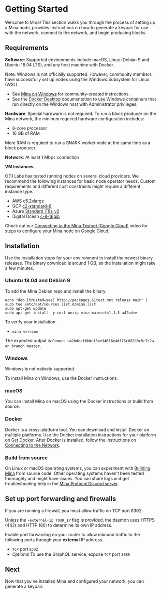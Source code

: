 # Getting Started

Welcome to Mina! This section walks you through the process of setting up a Mina node, provides instructions on how to generate a keypair for use with the network, connect to the network, and begin producing blocks.

## Requirements

**Software**: Supported environments include macOS, Linux (Debian 9 and Ubuntu 18.04 LTS), and any host machine with Docker.

Note: Windows is not officially supported. However, community members have successfully set up nodes using the Windows Subsystem for Linux (WSL). 

- See [Mina on Windows](https://minawiki.com/index.php?title=Mina_on_Windows) for community-created instructions. 
- See the [Docker Desktop](https://docs.docker.com/desktop/) documentation to use Windows containers that run directly on the Windows host with Administrator privileges.

**Hardware**: Special hardware is not required. To run a block producer on the Mina network, the mininum required hardware configuration includes:

- 8-core processor
- 16 GB of RAM

More RAM is required to run a SNARK worker node at the same time as a block producer. 

**Network**: At least 1 Mbps connection

**VM Instances**:

O(1) Labs has tested running nodes on several cloud providers. We recommend the following instances for basic node operator needs. Custom requirements and different cost constraints might require a different instance type.

- AWS [c5.2xlarge](https://www.ec2instances.info/?filter=c5.2xl&region=us-west-2&cost_duration=daily&selected=c5.2xlarge)
- GCP [c2-standard-8](https://cloud.google.com/compute/docs/compute-optimized-machines)
- Azure [Standard_F8s_v2](https://learn.microsoft.com/en-us/azure/virtual-machines/fsv2-series)
- Digital Ocean [c-8-16gib](https://cloud.digitalocean.com/droplets/new?size=c-8-16gib)

Check out our [Connecting to the Mina Testnet (Google Cloud)](https://youtu.be/M9lE2lgyVEo) video for steps to configure your Mina node on Google Cloud.

## Installation

Use the installation steps for your environment to install the newest binary releases. The binary download is around 1 GB, so the installation might take a few minutes.

### Ubuntu 18.04 and Debian 9

To add the Mina Debian repo and install the binary:

```
echo "deb [trusted=yes] http://packages.o1test.net release main" | sudo tee /etc/apt/sources.list.d/mina.list
sudo apt-get update
sudo apt-get install -y curl unzip mina-mainnet=1.1.5-a42bdee
```

To verify your installation:

- `mina version`

The expected output is `Commit a42bdeef6b0c15ee34616e4df76c882b0c5c7c2a on branch master`.

### Windows

Windows is not natively supported. 

To install Mina on Windows, use the Docker instructions.

### macOS

You can install Mina on macOS using the Docker instructions or build from source.

### Docker

Docker is a cross-platform tool. You can download and install Docker on multiple platforms. Use the Docker installation instructions for your platform on [Get Docker](https://docs.docker.com/get-docker/). After Docker is installed, follow the instructions on [Connecting to the Network](connecting-to-the-network#docker).

### Build from source

On Linux or macOS operating systems, you can experiment with [Building Mina](https://github.com/MinaProtocol/mina/blob/master/README-dev.md#building-mina) from source code. Other operating systems haven't been tested thoroughly and might have issues. You can share logs and get troubleshooting help in the [Mina Protocol Discord server](https://discord.gg/minaprotocol).

## Set up port forwarding and firewalls

If you are running a firewall, you must allow traffic on TCP port 8302. 

Unless the `-external-ip YOUR_IP` flag is provided, the daemon uses HTTPS (443) and HTTP (80) to determine its own IP address.

Enable port forwarding on your router to allow inbound traffic to the following ports through your **external** IP address.

- `TCP` port `8302`
- _Optional_ To use the GraphQL service, expose `TCP` port `3085`

## Next

Now that you've installed Mina and configured your network, you can generate a keypair.
